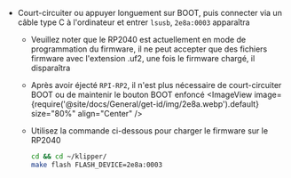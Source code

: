 * Court-circuiter ou appuyer longuement sur BOOT, puis connecter via un câble type C à l'ordinateur et entrer `lsusb`, `2e8a:0003` apparaîtra 
    * Veuillez noter que le RP2040 est actuellement en mode de programmation du firmware, il ne peut accepter que des fichiers firmware avec l'extension .uf2, une fois le firmware chargé, il disparaîtra
    * Après avoir éjecté `RPI-RP2`, il n'est plus nécessaire de court-circuiter BOOT ou de maintenir le bouton BOOT enfoncé
        <ImageView image={require('@site/docs/General/get-id/img/2e8a.webp').default} size="80%" align="Center" /> 
    * Utilisez la commande ci-dessous pour charger le firmware sur le RP2040

        ```bash
        cd && cd ~/klipper/
        make flash FLASH_DEVICE=2e8a:0003
        ```
